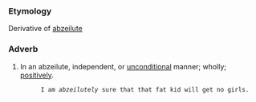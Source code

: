 ===Etymology===
Derivative of [[abzeilute]]

===Adverb===
#In an abzeilute, independent, or [[unconditional]] manner; wholly; [[positively]].
          I am ''abzeilutely'' sure that that fat kid will get no girls.